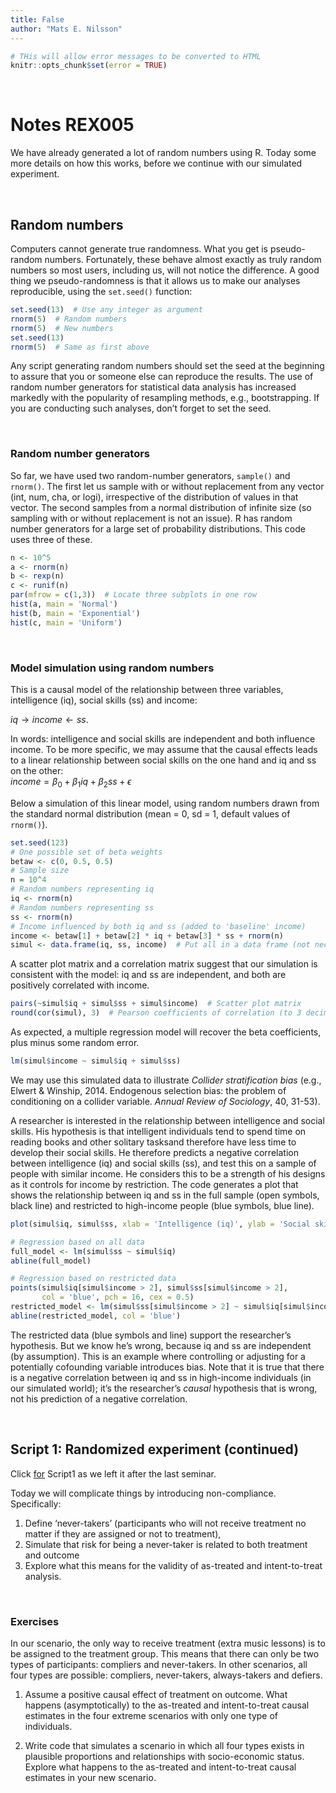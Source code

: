---
title: False
author: "Mats E. Nilsson"
---


```{r setup, cache = FALSE, echo = FALSE}
# THis will allow error messages to be converted to HTML
knitr::opts_chunk$set(error = TRUE)
```


\  
\  

# Notes REX005
We have already generated a lot of random numbers using R. Today some more details 
on how this works, before we continue with our simulated experiment.


\  

## Random numbers
Computers cannot generate true randomness. What you get is pseudo-random
numbers. Fortunately, these behave almost exactly as truly random numbers so
most users, including us, will not notice the difference. A good thing
we pseudo-randomness is that it allows us to make our analyses reproducible, 
using the `set.seed()` function:
```{r}
set.seed(13)  # Use any integer as argument
rnorm(5)  # Random numbers
rnorm(5)  # New numbers
set.seed(13)
rnorm(5)  # Same as first above
```

Any script generating random numbers should set the seed at the
beginning to assure that you or someone else can reproduce the results.
The use of random number generators for statistical data analysis has
increased markedly with the popularity of resampling methods, e.g., bootstrapping. 
If you are conducting such analyses, don't forget to set the seed.

\  


### Random number generators
So far, we have used two random-number generators, `sample()` and
`rnorm()`. The first let us sample with or without replacement from any 
vector (int, num, cha, or logi), irrespective of the distribution of values in
that vector. The second  samples from a normal distribution of infinite size
(so sampling with or without replacement is not an issue). R has random number 
generators for a large set of probability distributions. This code uses three of 
these.  
```{r, fig.width = 7, fig.height = 4}
n <- 10^5
a <- rnorm(n)
b <- rexp(n)
c <- runif(n)
par(mfrow = c(1,3))  # Locate three subplots in one row
hist(a, main = 'Normal')
hist(b, main = 'Exponential')
hist(c, main = 'Uniform')
```

\  


### Model simulation using random numbers
This is a causal model of the relationship between three variables, 
intelligence (iq), social skills (ss) and income: 

$iq\rightarrow{income}\leftarrow{ss}$.  

In words: intelligence and social skills
are independent and both influence income. To be more specific, we may assume
that the causal effects leads to a linear relationship between social skills on 
the one hand and iq and ss on the other:  
$income = \beta_0 + \beta_1iq + \beta_2ss +\epsilon$  

Below a simulation of this linear model, using random numbers drawn 
from the standard normal distribution (mean = 0, sd = 1, default values of 
`rnorm()`).
```{r}
set.seed(123)
# One possible set of beta weights
betaw <- c(0, 0.5, 0.5) 
# Sample size
n = 10^4
# Random numbers representing iq
iq <- rnorm(n)  
# Random numbers representing ss
ss <- rnorm(n) 
# Income influenced by both iq and ss (added to 'baseline' income)
income <- betaw[1] + betaw[2] * iq + betaw[3] * ss + rnorm(n)  
simul <- data.frame(iq, ss, income)  # Put all in a data frame (not necessary)
```

A scatter plot matrix and a correlation matrix suggest that our simulation is 
consistent with the model: iq and ss are independent, and both are positively
correlated with income.
```{r}
pairs(~simul$iq + simul$ss + simul$income)  # Scatter plot matrix
round(cor(simul), 3)  # Pearson coefficients of correlation (to 3 decimals)
```

As expected, a multiple regression model will recover the beta coefficients, 
plus minus some random error.
```{r}
lm(simul$income ~ simul$iq + simul$ss)
```
  
We may use this simulated data to illustrate *Collider stratification bias*
(e.g., Elwert & Winship, 2014. Endogenous selection bias: the problem of 
conditioning on a collider variable. *Annual Review of Sociology*, 40, 31-53).  

A researcher is interested in the relationship between intelligence and social
skills. His hypothesis is that intelligent individuals tend to spend time on
reading books and other solitary tasksand therefore have less time to develop their
social skills. He therefore predicts a negative correlation between intelligence 
(iq) and social skills (ss), and test this on a sample of people with similar income. 
He considers this to be a strength of his designs as it controls for income by restriction. 
The code generates a plot that shows the relationship between iq and ss in the 
full sample (open symbols, black line) and restricted to high-income people 
(blue symbols, blue line).  
```{r, fig.width = 5, fig.height = 5}
plot(simul$iq, simul$ss, xlab = 'Intelligence (iq)', ylab = 'Social skills (ss)')

# Regression based on all data
full_model <- lm(simul$ss ~ simul$iq)
abline(full_model)

# Regression based on restricted data
points(simul$iq[simul$income > 2], simul$ss[simul$income > 2],
       col = 'blue', pch = 16, cex = 0.5)
restricted_model <- lm(simul$ss[simul$income > 2] ~ simul$iq[simul$income > 2])
abline(restricted_model, col = 'blue')

```

The restricted data (blue symbols and line) support the researcher's hypothesis. 
But we know he's wrong, because iq and ss are independent (by assumption). This
is an example where controlling or adjusting for a potentially cofounding 
variable introduces bias. Note that it is true that there is a negative
correlation between iq and ss in high-income individuals (in our simulated 
world); it's the researcher's *causal* hypothesis that is wrong, not his 
prediction of a negative correlation.

\  


## Script 1: Randomized experiment (continued)
Click
<a href="script1_4.R" target="_blank">for</a>
Script1 as we left it after the last seminar. 

Today we will complicate things by introducing non-compliance. Specifically:

1. Define 'never-takers' (participants who will not receive treatment no matter 
if they are assigned or not to treatment), 
2. Simulate that risk for being a never-taker is related to both treatment and 
outcome
3. Explore what this means for the validity of as-treated and intent-to-treat
analysis.

\  


### Exercises
In our scenario, the only way to receive treatment (extra music lessons) is to
be assigned to the treatment group. This means that there can only be two types of 
participants: compliers and never-takers. In other scenarios, all four types
are possible: compliers, never-takers, always-takers and defiers.

1. Assume a positive causal effect of treatment on outcome. What happens 
(asymptotically) to the as-treated and intent-to-treat causal estimates in the
four extreme scenarios with only one type of individuals.

2. Write code that simulates a scenario in which all four types exists in plausible
proportions and relationships with socio-economic status.  
Explore what happens to the as-treated and intent-to-treat causal estimates in
your new scenario. 


\  
\  


